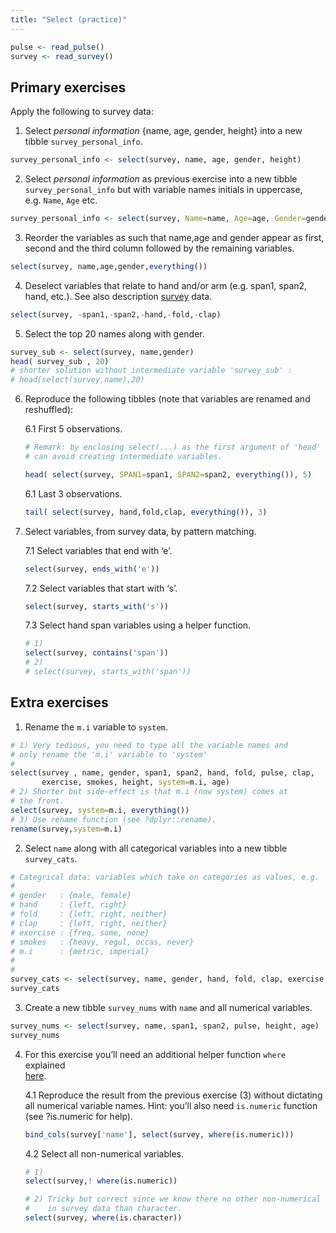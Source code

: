 ```yaml
---
title: "Select (practice)"
---
```


```r
pulse <- read_pulse() 
survey <- read_survey()
```

## Primary exercises

Apply the following to survey data: 

1. Select *personal information* {name, age, gender, height} into a new tibble `survey_personal_info`.

```r
survey_personal_info <- select(survey, name, age, gender, height)
```

2. Select *personal information* as previous exercise into a new tibble `survey_personal_info` but with variable names initials in uppercase, e.g. `Name`, `Age` etc. 

```r
survey_personal_info <- select(survey, Name=name, Age=age, Gender=gender, Height=height)
```

3. Reorder the variables as such that name,age and gender appear as first, second and the third column followed by the remaining
variables. 

```r
select(survey, name,age,gender,everything())
```

4. Deselect variables that relate to hand and/or arm (e.g. span1, span2, hand, etc.). See also description [survey](S01L06l_course_data0.html) data.

```r
select(survey, -span1,-span2,-hand,-fold,-clap)
```

5. Select the top 20 names along with gender.

```r
survey_sub <- select(survey, name,gender)
head( survey_sub , 20)
# shorter solution without intermediate variable 'survey_sub' :
# head(select(survey,name),20)
```


6. Reproduce the following tibbles (note that variables are renamed and reshuffled):
    
    
    6.1 First 5 observations.
    

    ```r
    # Remark: by enclosing select(...) as the first argument of 'head' function you 
    # can avoid creating intermediate variables.
    
    head( select(survey, SPAN1=span1, SPAN2=span2, everything()), 5)
    ```

    6.1 Last 3 observations.

    ```r
    tail( select(survey, hand,fold,clap, everything()), 3)
    ```

7. Select variables, from survey data, by pattern matching. 

    7.1 Select variables that end with 'e'.
    
    ```r
    select(survey, ends_with('e'))
    ```

    7.2 Select variables that start with 's'.
    
    ```r
    select(survey, starts_with('s'))
    ```

    7.3 Select hand span variables using a helper function.
    
    ```r
    # 1)
    select(survey, contains('span'))
    # 2) 
    # select(survey, starts_with('span'))
    ```
    
## Extra exercises

1. Rename the `m.i` variable to `system`.
  
```r
# 1) Very tedious, you need to type all the variable names and 
# only rename the 'm.i' variable to 'system'
#
select(survey , name, gender, span1, span2, hand, fold, pulse, clap, 
       exercise, smokes, height, system=m.i, age)
# 2) Shorter but side-effect is that m.i (now system) comes at 
# the front.
select(survey, system=m.i, everything()) 
# 3) Use rename function (see ?dplyr::rename). 
rename(survey,system=m.i)
```


2. Select `name` along with all categorical variables into a new tibble `survey_cats`.

```r
# Categrical data: variables which take on categories as values, e.g. 
# 
# gender   : {male, female}
# hand     : {left, right}
# fold     : {left, right, neither} 
# clap     : {left, right, neither} 
# exercise : {freq, some, none}
# smokes   : {heavy, regul, occas, never}
# m.i      : {metric, imperial}
#
# 
survey_cats <- select(survey, name, gender, hand, fold, clap, exercise, smokes, m.i)
survey_cats
```


3. Create a new tibble `survey_nums` with `name` and all numerical variables.

```r
survey_nums <- select(survey, name, span1, span2, pulse, height, age)
survey_nums
```


4. For this exercise you'll need an additional helper function `where` explained  
  [here](https://dplyr.tidyverse.org/reference/select.html). 

    4.1 Reproduce the result from the previous exercise (3) without dictating all numerical 
    variable names. Hint: you'll also need `is.numeric` function (see ?is.numeric for help).
    
    ```r
    bind_cols(survey['name'], select(survey, where(is.numeric)))
    ```
  
    4.2 Select all non-numerical variables. 
    
    ```r
    # 1) 
    select(survey,! where(is.numeric))
    ```
    
    ```r
    # 2) Tricky but correct since we know there no other non-numerical types 
    #    in survey data than character.
    select(survey, where(is.character))
    ```


